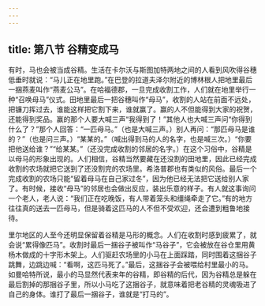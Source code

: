 ```yaml
---
---
---
```

title: 第八节 谷精变成马
---




有时，马也会被当成谷精。生活在卡尔沃与斯图加特两地之间的人看到风吹得谷穗低垂时就说：“马儿正在地里跑。”在巴登的拉道夫泽尔附近的博林根人把地里最后一捆燕麦叫作“燕麦公马”。在哈福德郡，一旦完成收割工作，人们就在地里举行一种“召唤母马”仪式。田地里最后一把谷穗叫作“母马”，收割的人站在前面不远处，把镰刀挥过去，谁能这样把它割下来，谁就赢了。赢的人不但能得到大家的祝贺，还能得到奖品。赢的那个人要大喊三声“我得到了！”其他人也大喊三声问“你得到什么了？”那个人回答：“一匹母马。”（也是大喊三声。）别人再问：“那匹母马是谁的？”（也是问三声。）“某某的。”（喊出得到马的人的名字，也是喊三次。）“你要把他送给谁？”“给某某。”（还没完成收割的邻居的名字。）在这个习俗中，谷精是以母马的形象出现的。人们相信，谷精当然要藏在还没割的田地里，因此已经完成收割的农场就把它送到了还没割完的农场里。希洛普郡也有类似的风俗。最后一个完成收割的农场只能“留着母马在自己家过冬”，因为他已经无法把它送给别人家了。有时候，接收“母马”的邻居也会做出反应，装出乐意的样子。有人就这事询问一个老人，老人说：“我们正在吃晚饭，有人带着笼头和缰绳牵走了它。”有的地方往往真的送去一匹母马，但是骑着这匹马的人不但不受欢迎，还会遭到粗鲁地接待。

里尔地区的人至今还明显保留着谷精是马形的概念。人们在收割时感到疲累了，就会说“累得像匹马”。收割时最后一捆谷子被叫作“马谷子”，它会被放在谷仓里用黄杨木做成的十字形木架上。人们驱赶农场里的小马在上面踩踏，同时围着这捆谷子跳舞，边跳边喊：“看啊，这匹马死了。”最后，这捆谷子会被喂给村里最小的马。如曼哈特所说，最小的马显然代表来年的谷精，即谷精的后代，因为谷精总是躲在最后割掉的那捆谷子里，所以小马吃了这捆谷子，就意味着把老谷精的灵魂吸进了自己的身体。谁打了最后一捆谷子，谁就是“打马的”。